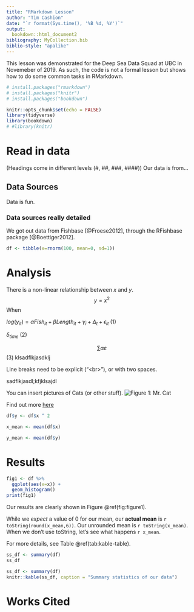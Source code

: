 ```yaml
---
title: "RMarkdown Lesson"
author: "Tim Cashion"
date: "`r format(Sys.time(), '%B %d, %Y')`"
output:
  bookdown::html_document2
bibliography: MyCollection.bib
biblio-style: "apalike"
---
```


This lesson was demonstrated for the Deep Sea Data Squad at UBC in Novemeber of 2019. As such, the code is not a formal lesson but shows how to do some common tasks in RMarkdown. 


```r

# install.packages("rmarkdown")
# install.packages("knitr")
# install.packages("bookdown")

knitr::opts_chunk$set(echo = FALSE)
library(tidyverse)
library(bookdown)
# #library(knitr)


```

# Read in data
(Headings come in different levels (#, ##, ###, ####))
Our data is from...


## Data Sources
Data is fun. 

### Data sources really detailed 
We got out data from Fishbase [@Froese2012], through the RFishbase package [@Boettiger2012]. 

```r
df <- tibble(x=rnorm(100, mean=0, sd=1))
```

# Analysis

There is a non-linear relationship between $x$ and $y$.
$$ y = x^2 $$
When 

$log(y_{it}) = \alpha Fish_{it} + \beta Length_{it} + \gamma_{i} + \Delta_{t} + \epsilon_{it}$ (1)   


$\delta_{time}$ (2)

$$\sum \alpha \varepsilon$$ (3)
klsadflkjasdklj  

Line breaks need to be explicit ("\<br>"), or with two spaces. 
<br>

sadflkjasdl;kfjklsajdl


You can insert pictures of Cats (or other stuff). 
![Figure 1: Mr. Cat](./cat.png)

Find out more [here](https://www.codecogs.com/latex/eqneditor.php)




```r
df$y <- df$x ^ 2 

x_mean <- mean(df$x)

y_mean <- mean(df$y)

```

# Results 

```r
fig1 <- df %>% 
  ggplot(aes(x=x)) + 
  geom_histogram()
print(fig1)
```

Our results are clearly shown in Figure \@ref(fig:figure1). 

While we *expect* a value of 0 for our mean, our **actual mean** is `r toString(round(x_mean,6))`. Our unrounded mean is `r toString(x_mean)`. 
When we don't use toString, let's see what happens `r x_mean`.

For more details, see Table \@ref(tab:kable-table).

```r
ss_df <- summary(df)
ss_df
```


```r
ss_df <- summary(df)
knitr::kable(ss_df, caption = "Summary statistics of our data")
```


# Works Cited

